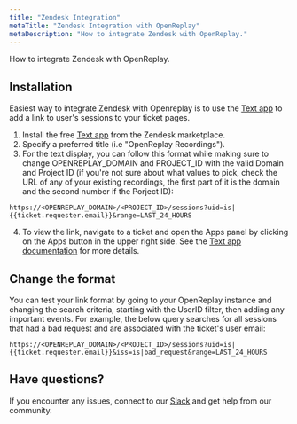 ```yaml
---
title: "Zendesk Integration"
metaTitle: "Zendesk Integration with OpenReplay"
metaDescription: "How to integrate Zendesk with OpenReplay."
---
```


How to integrate Zendesk with OpenReplay.

## Installation

Easiest way to integrate Zendesk with Openreplay is to use the [Text app](https://www.zendesk.com/marketplace/apps/support/1691/text/) to  add a link to user's sessions to your ticket pages.

1. Install the free [Text app](https://www.zendesk.com/marketplace/apps/support/1691/text/) from the Zendesk marketplace.
2. Specify a preferred title (i.e "OpenReplay Recordings").
3. For the text display, you can follow this format while making sure to change OPENREPLAY_DOMAIN and PROJECT_ID with the valid Domain and Project ID (if you're not sure about what values to pick, check the URL of any of your existing recordings, the first part of it is the domain and the second number if the Porject ID):

```
https://<OPENREPLAY_DOMAIN>/<PROJECT_ID>/sessions?uid=is|{{ticket.requester.email}}&range=LAST_24_HOURS
```

4. To view the link, navigate to a ticket and open the Apps panel by clicking on the Apps button in the upper right side. See the [Text app documentation](https://www.zendesk.com/marketplace/apps/support/1691/text/) for more details.

## Change the format

You can test your link format by going to your OpenReplay instance and changing the search criteria, starting with the UserID filter, then adding any important events. For example, the below query searches for all sessions that had a bad request and are associated with the ticket's user email:

```
https://<OPENREPLAY_DOMAIN>/<PROJECT_ID>/sessions?uid=is|{{ticket.requester.email}}&iss=is|bad_request&range=LAST_24_HOURS
```

## Have questions?

If you encounter any issues, connect to our [Slack](https://slack.openreplay.com) and get help from our community.
